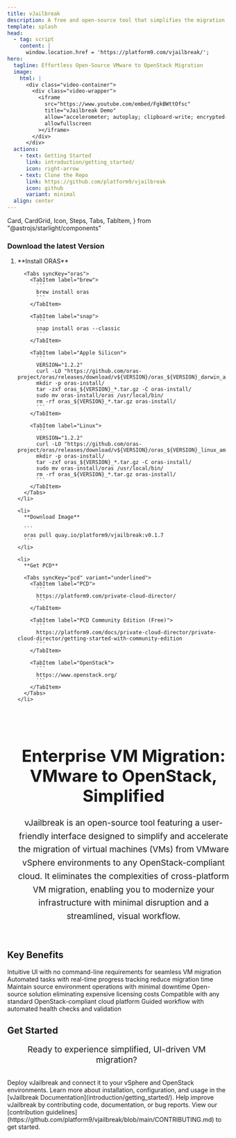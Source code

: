 ```yaml
---
title: vJailbreak
description: A free and open-source tool that simplifies the migration of virtual machines from VMware to any OpenStack-compliant cloud.
template: splash
head:
  - tag: script
    content: |
      window.location.href = 'https://platform9.com/vjailbreak/';
hero:
  tagline: Effortless Open-Source VMware to OpenStack Migration
  image:
    html: |
      <div class="video-container">
        <div class="video-wrapper">
          <iframe
            src="https://www.youtube.com/embed/FgkBWttOfsc"
            title="vJailbreak Demo"
            allow="accelerometer; autoplay; clipboard-write; encrypted-media; gyroscope; picture-in-picture"
            allowfullscreen
          ></iframe>
        </div>
      </div>
  actions:
    - text: Getting Started
      link: introduction/getting_started/
      icon: right-arrow
    - text: Clone the Repo
      link: https://github.com/platform9/vjailbreak
      icon: github
      variant: minimal
  align: center
---
```


  Card,
  CardGrid,
  Icon,
  Steps,
  Tabs,
  TabItem,
} from "@astrojs/starlight/components"

<Aurora bands={100} />

### Download the latest Version

<Steps>
  <ol>
    <li>
      **Install ORAS**

      <Tabs syncKey="oras">
        <TabItem label="brew">
          ```
          brew install oras
          ```
        </TabItem>

        <TabItem label="snap">
          ```
          snap install oras --classic
          ```
        </TabItem>

        <TabItem label="Apple Silicon">
          ```
          VERSION="1.2.2"
          curl -LO "https://github.com/oras-project/oras/releases/download/v${VERSION}/oras_${VERSION}_darwin_arm64.tar.gz"
          mkdir -p oras-install/
          tar -zxf oras_${VERSION}_*.tar.gz -C oras-install/
          sudo mv oras-install/oras /usr/local/bin/
          rm -rf oras_${VERSION}_*.tar.gz oras-install/
          ```
        </TabItem>

        <TabItem label="Linux">
          ```
          VERSION="1.2.2"
          curl -LO "https://github.com/oras-project/oras/releases/download/v${VERSION}/oras_${VERSION}_linux_amd64.tar.gz"
          mkdir -p oras-install/
          tar -zxf oras_${VERSION}_*.tar.gz -C oras-install/
          sudo mv oras-install/oras /usr/local/bin/
          rm -rf oras_${VERSION}_*.tar.gz oras-install/
          ```
        </TabItem>
      </Tabs>
    </li>

    <li>
      **Download Image**

      ```
      oras pull quay.io/platform9/vjailbreak:v0.1.7
      ```
    </li>

    <li>
      **Get PCD**

      <Tabs syncKey="pcd" variant="underlined">
        <TabItem label="PCD">
          ```
          https://platform9.com/private-cloud-director/
          ```
        </TabItem>

        <TabItem label="PCD Community Edition (Free)">
          ```
          https://platform9.com/docs/private-cloud-director/private-cloud-director/getting-started-with-community-edition
          ```
        </TabItem>

        <TabItem label="OpenStack">
          ```
          https://www.openstack.org/
          ```
        </TabItem>
      </Tabs>
    </li>

  </ol>
</Steps>

<div style="text-align: center; width: 100%; padding: 2rem 1rem;">
  <h2
    class="gradient-heading"
    style="font-size: 2.4rem; margin-bottom: 1.5rem;"
  >
    Enterprise VM Migration: VMware to OpenStack, Simplified
  </h2>
  <p style="font-size: 1.2rem; line-height: 1.6; color: var(--sl-color-gray-2); max-width: 1200px; margin: 0 auto;">
    vJailbreak is an open-source tool featuring a user-friendly interface
    designed to simplify and accelerate the migration of virtual machines (VMs)
    from VMware vSphere environments to any OpenStack-compliant cloud. It
    eliminates the complexities of cross-platform VM migration, enabling you to
    modernize your infrastructure with minimal disruption and a streamlined,
    visual workflow.
  </p>
</div>

<h2 class="section-title">Key Benefits</h2>

<CardGrid stagger>
  <Card title="Visual Interface" icon="laptop">
    Intuitive UI with no command-line requirements for seamless VM migration
  </Card>

  <Card title="Fast & Efficient" icon="rocket">
    Automated tasks with real-time progress tracking reduce migration time
  </Card>

  <Card title="Zero Disruption" icon="warning">
    Maintain source environment operations with minimal downtime
  </Card>

  <Card title="Cost Effective" icon="seti:todo">
    Open-source solution eliminating expensive licensing costs
  </Card>

  <Card title="OpenStack Ready" icon="puzzle">
    Compatible with any standard OpenStack-compliant cloud platform
  </Card>

  <Card title="Step-by-Step Guide" icon="list-format">
    Guided workflow with automated health checks and validation
  </Card>
</CardGrid>

<h2 class="section-title">Get Started</h2>

<p style="text-align: center; color: var(--sl-color-gray-2); font-size: 1.2rem; margin-bottom: 2rem;">
  Ready to experience simplified, UI-driven VM migration?
</p>

<CardGrid stagger>
  <Card title="Deploy vJailbreak" icon="rocket">
    Deploy vJailbreak and connect it to your vSphere and OpenStack environments.
    Learn more about installation, configuration, and usage in the [vJailbreak
    Documentation](introduction/getting_started/).
  </Card>
  <Card title="Contribute to vJailbreak" icon="add-document">
    Help improve vJailbreak by contributing code, documentation, or bug reports.
    View our [contribution
    guidelines](https://github.com/platform9/vjailbreak/blob/main/CONTRIBUTING.md)
    to get started.
  </Card>
</CardGrid>

<AboutVJB></AboutVJB>
